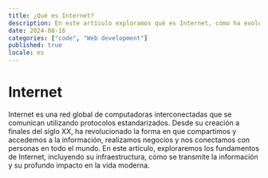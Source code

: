 ```yaml
---
title: ¿Qué es Internet?
description: En este artículo exploramos qué es Internet, cómo ha evolucionado y su impacto en la tecnología y nuestra vida diaria. Aprende sobre los conceptos básicos, la infraestructura de Internet y su importancia en el mundo actual.
date: 2024-08-16
categories: ["code", "Web development"]
published: true
locale: es
---
```


# Internet

Internet es una red global de computadoras interconectadas que se comunican utilizando protocolos estandarizados. Desde su creación a finales del siglo XX, ha revolucionado la forma en que compartimos y accedemos a la información, realizamos negocios y nos conectamos con personas en todo el mundo. En este artículo, exploraremos los fundamentos de Internet, incluyendo su infraestructura, cómo se transmite la información y su profundo impacto en la vida moderna.
